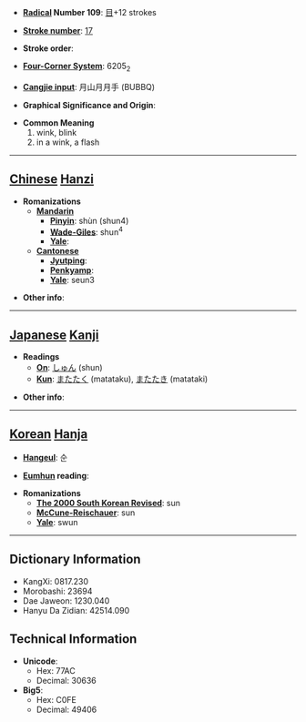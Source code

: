 * '''[[Wiktionary:Chinese radical index| Radical]] Number 109''': [[Wiktionary:Chinese radical index 目|目]]+12 strokes

* '''[[Wiktionary:Chinese total strokes index|Stroke number]]''': [[Wiktionary:Chinese total strokes index 17|17]]

* '''Stroke order''': 

* '''[[Wiktionary:Chinese four corner index|Four-Corner System]]''': 6205<sub>2</sub>

* '''[[Wiktionary:Chinese Cangjie index|Cangjie input]]''': 月山月月手 (BUBBQ)

* '''Graphical Significance and Origin''': 

* '''Common Meaning'''
*#wink, blink
*# in a wink, a flash


----

== [[Chinese]] [[Hanzi]] ==

* '''Romanizations'''
** '''[[Mandarin]]'''
*** '''[[Pinyin]]''': shùn (shun4)
*** '''[[Wade-Giles]]''': shun<sup>4</sup>
*** '''[[Yale]]''': 
** '''[[Cantonese]]'''
*** '''[[Jyutping]]''':
*** '''[[Penkyamp]]''': 
*** '''[[Yale]]''': seun3

* '''Other info''': 

----

== [[Japanese]] [[Kanji]] ==

* '''Readings'''
** '''[[On]]''': [[しゅん]] (shun)
** '''[[Kun]]''': [[またたく]] (matataku), [[またたき]] (matataki)

* '''Other info''':  

----

== [[Korean]] [[Hanja]] ==

* '''[[Hangeul]]''': 순

* '''[[Eumhun]] reading''': 

* '''Romanizations'''
** '''[[The 2000 South Korean Revised Romanization|The 2000 South Korean Revised]]''': sun
** '''[[McCune-Reischauer]]''': sun
** '''[[Yale]]''': swun

----

== Dictionary Information ==

* KangXi: 0817.230
* Morobashi: 23694
* Dae Jaweon: 1230.040
* Hanyu Da Zidian: 42514.090

== Technical Information ==

* '''Unicode''':
** Hex: 77AC
** Decimal: 30636
* '''Big5''':
** Hex: C0FE
** Decimal: 49406